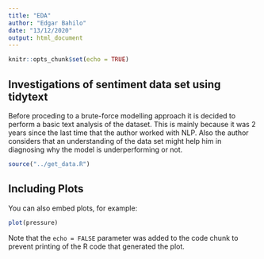 ```yaml
---
title: "EDA"
author: "Edgar Bahilo"
date: "13/12/2020"
output: html_document
---
```


```r
knitr::opts_chunk$set(echo = TRUE)
```

## Investigations of sentiment data set using tidytext

Before proceding to a brute-force modelling approach it is decided to perform a basic text analysis of the dataset. This is mainly because it was 2 years since the last time that the author worked with NLP. Also the author considers that an understanding of the data set might help him in diagnosing why the model is underperforming or not.

```r

source("../get_data.R")
```

## Including Plots

You can also embed plots, for example:

```r
plot(pressure)
```

Note that the `echo = FALSE` parameter was added to the code chunk to prevent printing of the R code that generated the plot.
